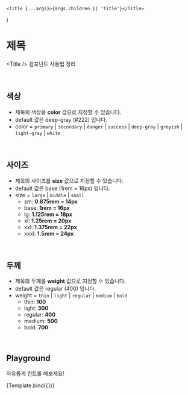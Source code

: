 
<Meta title="components/Title" component={Title} />

	<Title {...args}>{args.children || 'Title'}</Title>
)

# 제목

&lt;Title /&gt; 컴포넌트 사용법 정리

<br />

## 색상

- 제목의 색상을 **color** 값으로 지정할 수 있습니다.
- default 값은 deep-gray (#222) 입니다.
- color = `primary` | `secondary` | `danger` | `success` | `deep-gray` | `greyish` | `light-gray` | `white` 

<Canvas>
	<Story name="Color">
		<Title color="primary">primary</Title>
		<Title color="secondary">secondary</Title>
		<Title color="danger">danger</Title>
		<Title color="success">success</Title>
		<Title color="deep-gray">deepGray</Title>
		<Title color="greyish">greyish</Title>
		<Title color="light-gray">lightGray</Title>
		<Title color="white">white</Title>
	</Story>
</Canvas>

<br />

## 사이즈

- 제목의 사이즈를 **size** 값으로 지정할 수 있습니다.
- default 값은 base (1rem = 16px) 입니다.
- size = `large` | `middle` | `small`
	- sm: **0.875rem = 14px**
	- base: **1rem = 16px**
	- lg: **1.125rem = 18px**
	- xl: **1.25rem = 20px**
	- xxl: **1.375rem = 22px**
	- xxxl: **1.5rem = 24px**

<Canvas>
	<Story name="Size">
		<Title size="large">40 글씨 / large</Title>
		<Title size="middle">35 글씨 / middle</Title>
		<Title size="small">30 글씨 / small</Title>
	</Story>
</Canvas>

<br />

## 두께

- 제목의 두께를 **weight** 값으로 지정할 수 있습니다.
- default 값은 regular (400) 입니다.
- weight = `thin` | `light` | `regular` | `medium` | `bold`
	- thin: **100**
	- light: **300**
	- regular: **400**
	- medium: **500**
	- bold: **700**

<Canvas>
	<Story name="Weight">
		<Title weight="thin">40 글씨 / thin</Title>
		<Title weight="light">40 글씨 / light</Title>
		<Title weight="regular">40 글씨 / regular</Title>
		<Title weight="medium">40 글씨 / medium</Title>
		<Title weight="bold">40 글씨 / bold</Title>
	</Story>
</Canvas>

<br />

## Playground

자유롭게 컨트롤 해보세요!

<Canvas>
	<Story
		name="Playground"
		argTypes={{
			onClick: {
				table: {
					disable: true
				}
			},
			className: {
				table: {
					disable: true
				}
			},
			type: {
				table: {
					disable: true
				}
			},
			children: {
				description: '텍스트',
				control: 'text'
			}
		}}
	>
		{Template.bind({})}
	</Story>
</Canvas>

<ArgsTable story="Playground" />
